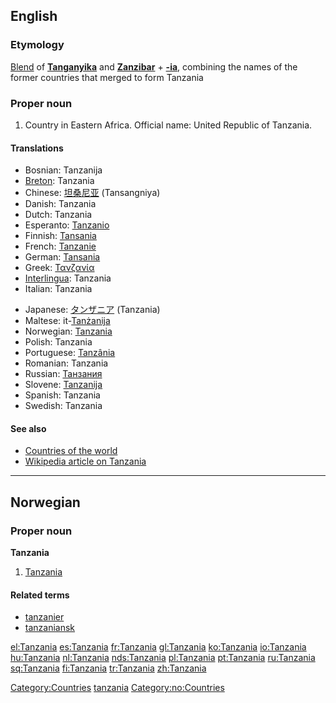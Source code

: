 ==English==

===Etymology===
[[Blend]] of '''[[w:Tanganyika|Tanganyika]]''' and '''[[w:Zanzibar|Zanzibar]]''' + '''[[-ia]]''', combining the names of the former countries that merged to form Tanzania

===Proper noun===
{{en-proper noun}}

# Country in Eastern Africa. Official name: United Republic of Tanzania.

====Translations====
{{top}}
*Bosnian: Tanzanija {{f}}
*[[Breton]]: Tanzania
*Chinese: [[坦桑尼亚]] (Tansangniya)
*Danish: Tanzania
*Dutch: Tanzania
*Esperanto: [[Tanzanio]]
*Finnish: [[Tansania]]
*French: [[Tanzanie]] {{f}}
*German: [[Tansania]]
*Greek: [[Τανζανία]] {{f}}
*[[Interlingua]]: Tanzania
*Italian: Tanzania {{f}}
{{mid}}
*Japanese: [[タンザニア]] (Tanzania)
*Maltese: it-[[Tanżanija]]
*Norwegian: [[#Norwegian|Tanzania]]
*Polish: Tanzania
*Portuguese: [[Tanzânia]]
*Romanian: Tanzania {{f}}
*Russian: [[Танзания]]
*Slovene: [[Tanzanija]] {{f}}
*Spanish: Tanzania
*Swedish: Tanzania
{{bottom}}

====See also====
*[[Countries of the world]]
*[[w:Tanzania|Wikipedia article on Tanzania]]

[[Category:Countries]]
[[Category:Portmanteaus|tanzania]]

----

==Norwegian==

===Proper noun===
'''Tanzania'''

# [[#English|Tanzania]]

====Related terms====
*[[tanzanier]]
*[[tanzaniansk]]

[[Category:no:Countries]]

[[el:Tanzania]]
[[es:Tanzania]]
[[fr:Tanzania]]
[[gl:Tanzania]]
[[ko:Tanzania]]
[[io:Tanzania]]
[[hu:Tanzania]]
[[nl:Tanzania]]
[[nds:Tanzania]]
[[pl:Tanzania]]
[[pt:Tanzania]]
[[ru:Tanzania]]
[[sq:Tanzania]]
[[fi:Tanzania]]
[[tr:Tanzania]]
[[zh:Tanzania]]
